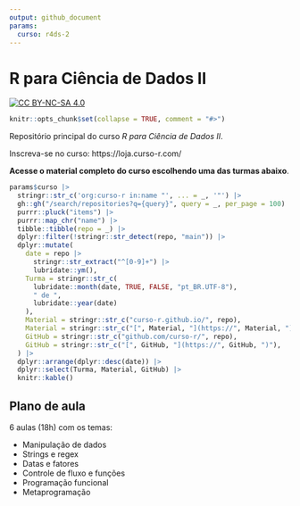 ```yaml
---
output: github_document
params:
  curso: r4ds-2
---
```


# R para Ciência de Dados II

<!-- README.md is generated from README.Rmd. Please edit that file -->

<!-- badges: start -->
[![CC BY-NC-SA 4.0](https://mirrors.creativecommons.org/presskit/buttons/80x15/svg/by-nc-sa.svg)](https://creativecommons.org/licenses/by-nc-sa/4.0/)
<!-- badges: end -->

```r
knitr::opts_chunk$set(collapse = TRUE, comment = "#>")
```

Repositório principal do curso _R para Ciência de Dados II_.

Inscreva-se no curso: https://loja.curso-r.com/

**Acesse o material completo do curso escolhendo uma das turmas abaixo**.

```r
params$curso |>
  stringr::str_c('org:curso-r in:name "', ... = _, '"') |>
  gh::gh("/search/repositories?q={query}", query = _, per_page = 100) |>
  purrr::pluck("items") |>
  purrr::map_chr("name") |>
  tibble::tibble(repo = _) |>
  dplyr::filter(!stringr::str_detect(repo, "main")) |>
  dplyr::mutate(
    date = repo |>
      stringr::str_extract("^[0-9]+") |>
      lubridate::ym(),
    Turma = stringr::str_c(
      lubridate::month(date, TRUE, FALSE, "pt_BR.UTF-8"),
      " de ",
      lubridate::year(date)
    ),
    Material = stringr::str_c("curso-r.github.io/", repo),
    Material = stringr::str_c("[", Material, "](https://", Material, ")"),
    GitHub = stringr::str_c("github.com/curso-r/", repo),
    GitHub = stringr::str_c("[", GitHub, "](https://", GitHub, ")"),
  ) |>
  dplyr::arrange(dplyr::desc(date)) |>
  dplyr::select(Turma, Material, GitHub) |>
  knitr::kable()
```

## Plano de aula

6 aulas (18h) com os temas:

  - Manipulação de dados
  - Strings e regex
  - Datas e fatores
  - Controle de fluxo e funções
  - Programação funcional
  - Metaprogramação
